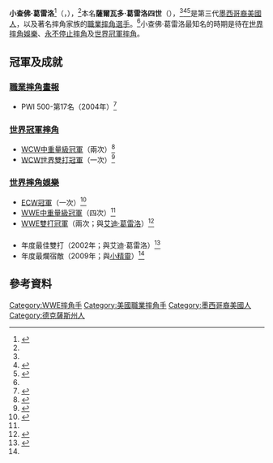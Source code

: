 {{Infobox Pro Wrestler
| name = 小查佛·葛雷洛
| image = Chavo Guerrero at Smash 2016.jpg
| img_capt = 葛雷洛於2016年8月
| names = '''Chavo Guerrero'''<ref name=wwebio>{{cite web|title=Chavo Guerrero |url=http://www.wwe.com/superstars/smackdown/chavoguerrero/bio/ |publisher=[[WWE|WWE]] |archiveurl=https://web.archive.org/web/20100507022323/http://www.wwe.com/superstars/smackdown/chavoguerrero/bio/ |archivedate=2010-05-07|accessdate=5 February 2012 |deadurl=yes }}</ref><ref name="tnabio">{{cite web|url=http://www.impactwrestling.com/roster/Wrestler-Roster/item/3676-Chavo-Guerrero |title=Chavo Guerrero |accessdate=2012-07-28 |work=[[Total_Nonstop_Action_Wrestling|Total Nonstop Action Wrestling]] |deadurl=yes |archiveurl=https://web.archive.org/web/20150201162731/http://www.impactwrestling.com/roster/Wrestler-Roster/item/3676-Chavo-Guerrero |archivedate=2015-02-01 }}</ref><br />'''Chavo Guerrero, Jr.'''<ref name=OWOW>{{Cite web|url=http://www.onlineworldofwrestling.com/profiles/c/chavo-guerrero.html|accessdate=2008-07-02|title=Chavo Guerrero Bio|publisher=Online World of Wrestling|archive-date=2010-12-20|archive-url=https://web.archive.org/web/20101220094436/http://onlineworldofwrestling.com/profiles/c/chavo-guerrero.html|dead-url=no}}</ref><br />Kerwin White<ref name=bol30>{{Cite book|title=The WrestleCrap Book of Lists!|url=https://archive.org/details/wrestlecrapbooko0000reyn|last=Reynolds|first=R. D.|year=2007|publisher=ECW Press|isbn=1-55022-762-9|page=[https://archive.org/details/wrestlecrapbooko0000reyn/page/30 30]}}</ref><br />Lieutenant Loco<ref name=OWOW/><br />Swagger Soaring Eagle<ref name=OWOW/>
| birthname = 薩爾瓦多·葛雷洛四世
| nickname = 
| height = {{height|ft=6|in=0}}
| weight = {{convert|225|lb|kg}}
| birth_date = {{birth date|1970|10|20}}
| birth_place = {{USA}}[[德克薩斯州|德克薩斯州]][[艾爾帕索縣_(德克薩斯州)|艾爾帕索縣]][[艾爾帕索_(德克薩斯州)|艾爾帕索]]
| death_date = 
| death_place = 
| resides = {{USA}}[[加利福尼亞州|加利福尼亞州]][[聖地牙哥縣_(加利福尼亞州)|聖地牙哥縣]][[聖地牙哥_(加利福尼亞州)|聖地牙哥]]
| billed = {{USA}}[[德克薩斯州|德克薩斯州]][[艾爾帕索縣_(德克薩斯州)|艾爾帕索縣]][[艾爾帕索_(德克薩斯州)|艾爾帕索]]
| trainer = 
| debut = 1994年<ref name="wcwbio">{{Cite web|url=http://www.wcw.com/2000/superstars/loco/ |title=WCW Bio |accessdate=2001-01-19 |publisher=WCW |archiveurl=https://web.archive.org/web/20010119182000/http://www.wcw.com/2000/superstars/loco/ |archivedate=2001-01-19 |deadurl=no }}</ref>
| retired = 
| website = 
| spouse = 
}}

'''小查佛·葛雷洛'''<ref name="slam">{{Cite web|title=Chavo Guerrero, Jr.|work=Slam! Wrestling|url=http://slam.canoe.ca/Slam/Wrestling/Bios/cguerrero.html|accessdate=2008-05-05|publisher={{link-en|Canoe.ca|Canadian Online Explorer}}}}{{Dead link}}</ref>（{{lang-en|'''Chavo Guerrero, Jr.'''}}，{{bd|1970年|10月20日}}），<ref name="birth"/>本名'''薩爾瓦多·葛雷洛四世'''（{{lang-en|'''Salvador Guerrero IV'''}}），<ref name=OWOW/><ref name="birth">{{Cite web|url=http://www.familytreelegends.com/records/txbirths?c=search&first=Salvador&last=Guerrero&spelling=Exact&11_year=1970&11_month=0&11_day=0&4=&14=&SubmitSearch.x=43&SubmitSearch.y=6&SubmitSearch=Submit|title=Texas Births, 1926-1995|accessdate=2008-04-28|publisher=Family Tree Legends|archive-date=2012-09-06|archive-url=https://web.archive.org/web/20120906042054/http://www.familytreelegends.com/records/txbirths?c=search&first=Salvador&last=Guerrero&spelling=Exact&11_year=1970&11_month=0&11_day=0&4=&14=&SubmitSearch.x=43&SubmitSearch.y=6&SubmitSearch=Submit|dead-url=no}}</ref><ref name="birth2">{{cite web|title=El Paso County, TX - Birth 1970 |url=http://searches1.rootsweb.com/usgenweb/archives/tx/elpaso/vitals/births/1970/elpab70c.txt |work=Vital Records |publisher=RootsWeb |accessdate=3 March 2012 |archiveurl=https://web.archive.org/web/20090109221617/http://searches1.rootsweb.com/usgenweb/archives/tx/elpaso/vitals/births/1970/elpab70c.txt |archivedate=2009-01-09|deadurl=yes }}</ref>是第三代[[墨西哥裔美國人|墨西哥裔美國人]]，以及著名摔角家族{{link-en|葛雷洛家族|Los Guerreros}}的[[職業摔角|職業摔角]][[選手|選手]]。<ref name="tnabio"/>小查佛·葛雷洛最知名的時期是待在[[世界摔角娛樂|世界摔角娛樂]]、[[永不停止摔角|永不停止摔角]]及[[世界冠軍摔角|世界冠軍摔角]]。

==冠軍及成就==
===[[職業摔角畫報|職業摔角畫報]]===
*PWI 500-第17名（2004年）<ref>{{Cite web|url=http://www.guysnation.com/pwi-500-2010-complete-list|title=PWI 500: 2010 – Complete List|accessdate=2010-11-04|work=Pro Wrestling Illustrated|publisher=Wrestling Information Archive|archive-date=2020-10-20|archive-url=https://web.archive.org/web/20201020003704/http://www.guysnation.com/pwi-500-2010-complete-list|dead-url=no}}</ref>
===[[世界冠軍摔角|世界冠軍摔角]]===
*[[WCW中重量級冠軍|WCW中重量級冠軍]]（兩次）<ref name=cruiser>{{Cite web|url=http://www.wwe.com/inside/titlehistory/cruiser/|accessdate=2009-06-18|title=History of the Cruiserweight Championship|publisher=WWE|archive-date=2012-02-19|archive-url=https://www.webcitation.org/65ZvZv1zo?url=http://www.wwe.com/inside/titlehistory/cruiser/|dead-url=no}}</ref>
*[[WCW世界雙打冠軍|WCW世界雙打冠軍]]（一次）<ref>{{Cite web|url=http://www.solie.org/titlehistories/ttwcw.html|accessdate=2008-06-21|last=Duncan|first=Royal|title=WCW - World Championship Wrestling WCW World Tag Team Title History|publisher=Solie|archive-date=2012-06-20|archive-url=https://www.webcitation.org/68ZRthELW?url=http://www.solie.org/titlehistories/ttwcw.html|dead-url=no}}</ref>
===[[世界摔角娛樂|世界摔角娛樂]]===
*[[ECW冠軍|ECW冠軍]]（一次）<ref name="ECWChamp1">{{Cite web|url=http://www.wwe.com/shows/ecw/history/ecwchampionship/20070122chavo|title=History Of The ECW Championship: Chavo Guerrero|date=2008-01-22|accessdate=2008-04-27|publisher=WWE|archive-date=2012-05-23|archive-url=https://www.webcitation.org/67rtlTDdQ?url=http://www.wwe.com/f/404-not-found.html|dead-url=no}}</ref>
*[[WWE中重量級冠軍|WWE中重量級冠軍]]（四次）<ref name=cruiser/>
*[[WWE雙打冠軍|WWE雙打冠軍]]（兩次；與[[艾迪·葛雷洛|艾迪·葛雷洛]]）<ref name=WWEtag>{{Cite web|url=http://www.wwe.com/inside/titlehistory/wwetag/|accessdate=2008-06-21|title=WWE Tag Team Championship official title history|archive-date=2012-03-06|archive-url=https://web.archive.org/web/20120306103927/http://www.wwe.com/inside/titlehistory/wwetag|dead-url=no}}</ref>
==={{link-en|摔角觀察通訊獎|List of Wrestling Observer Newsletter awards}}===
*年度最佳雙打（2002年；與艾迪·葛雷洛）<ref name=ObserverAwards>{{cite journal|last=Meltzer|first=Dave|date=2011-01-26|title=Biggest issue of the year: The 2011 Wrestling Observer Newsletter Awards Issue|periodical=[[摔角觀察員通訊|Wrestling Observer Newsletter]]|publication-place=Campbell, CA|pages=1–40|issn=10839593}}</ref>
*年度最爛宿敵（2009年；與[[小精靈_(摔角手)|小精靈]]）<ref name=ObserverAwards/>

==參考資料==
{{References}}

{{DEFAULTSORT:Guerrero Jr., Chavo}}
[[Category:WWE摔角手|Category:WWE摔角手]]
[[Category:美國職業摔角手|Category:美國職業摔角手]]
[[Category:墨西哥裔美國人|Category:墨西哥裔美國人]]
[[Category:德克薩斯州人|Category:德克薩斯州人]]